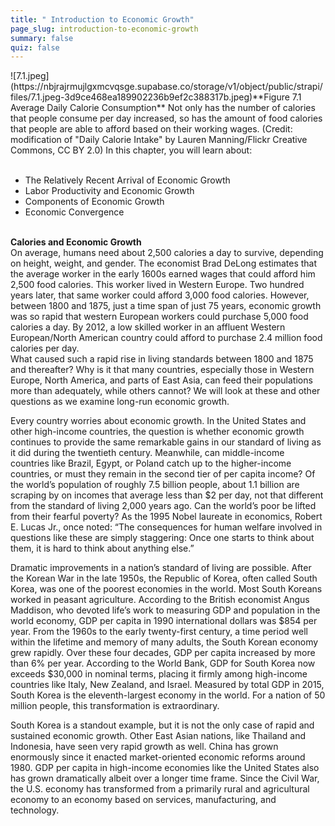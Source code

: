 ```yaml
---
title: " Introduction to Economic Growth"
page_slug: introduction-to-economic-growth
summary: false
quiz: false
---
```

<div className="content-chunk" data-subsection-id = "LEARNING-OBJECTIVES-178pt" show-header = "false">
![7.1.jpeg](https://nbjrajrmujlgxmcvqsge.supabase.co/storage/v1/object/public/strapi/files/7.1.jpeg-3d9ce468ea189902236b9ef2c388317b.jpeg)**Figure 7.1 Average Daily Calorie Consumption** Not only has the number of calories that people consume per day increased, so has the amount of food calories that people are able to afford based on their working wages. (Credit: modification of "Daily Calorie Intake" by Lauren Manning/Flickr Creative Commons, CC BY 2.0)

<Info title="CHAPTER OBJECTIVES">
In this chapter, you will learn about: <br/>
<ul> <br/>
<li>The Relatively Recent Arrival of Economic Growth</li><li>Labor Productivity and Economic Growth</li><li>Components of Economic Growth</li><li>Economic Convergence</li> <br/>
</ul>
</Info>
<Info title="BRING IT HOME">
<strong>Calories and Economic Growth</strong> <br/>
On average, humans need about 2,500 calories a day to survive, depending on height, weight, and gender. The economist Brad DeLong estimates that the average worker in the early 1600s earned wages that could afford him 2,500 food calories. This worker lived in Western Europe. Two hundred years later, that same worker could afford 3,000 food calories. However, between 1800 and 1875, just a time span of just 75 years, economic growth was so rapid that western European workers could purchase 5,000 food calories a day. By 2012, a low skilled worker in an affluent Western European/North American country could afford to purchase 2.4 million food calories per day. <br/>
What caused such a rapid rise in living standards between 1800 and 1875 and thereafter? Why is it that many countries, especially those in Western Europe, North America, and parts of East Asia, can feed their populations more than adequately, while others cannot? We will look at these and other questions as we examine long-run economic growth.
</Info>

Every country worries about economic growth. In the United States and other high-income countries, the question is whether economic growth continues to provide the same remarkable gains in our standard of living as it did during the twentieth century. Meanwhile, can middle-income countries like Brazil, Egypt, or Poland catch up to the higher-income countries, or must they remain in the second tier of per capita income? Of the world’s population of roughly 7.5 billion people, about 1.1 billion are scraping by on incomes that average less than $2 per day, not that different from the standard of living 2,000 years ago. Can the world’s poor be lifted from their fearful poverty? As the 1995 Nobel laureate in economics, Robert E. Lucas Jr., once noted: “The consequences for human welfare involved in questions like these are simply staggering: Once one starts to think about them, it is hard to think about anything else.”

Dramatic improvements in a nation’s standard of living are possible. After the Korean War in the late 1950s, the Republic of Korea, often called South Korea, was one of the poorest economies in the world. Most South Koreans worked in peasant agriculture. According to the British economist Angus Maddison, who devoted life’s work to measuring GDP and population in the world economy, GDP per capita in 1990 international dollars was $854 per year. From the 1960s to the early twenty-first century, a time period well within the lifetime and memory of many adults, the South Korean economy grew rapidly. Over these four decades, GDP per capita increased by more than 6% per year. According to the World Bank, GDP for South Korea now exceeds $30,000 in nominal terms, placing it firmly among high-income countries like Italy, New Zealand, and Israel. Measured by total GDP in 2015, South Korea is the eleventh-largest economy in the world. For a nation of 50 million people, this transformation is extraordinary.

South Korea is a standout example, but it is not the only case of rapid and sustained economic growth. Other East Asian nations, like Thailand and Indonesia, have seen very rapid growth as well. China has grown enormously since it enacted market-oriented economic reforms around 1980. GDP per capita in high-income economies like the United States also has grown dramatically albeit over a longer time frame. Since the Civil War, the U.S. economy has transformed from a primarily rural and agricultural economy to an economy based on services, manufacturing, and technology.
</div>
